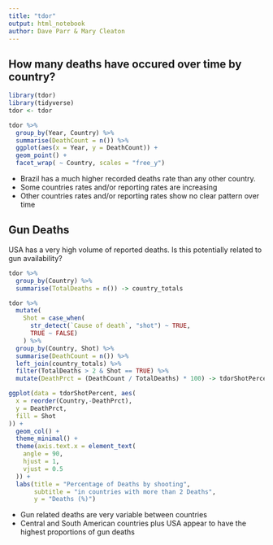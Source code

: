 ```yaml
---
title: "tdor"
output: html_notebook
author: Dave Parr & Mary Cleaton
---
```


## How many deaths have occured over time by country?

```r
library(tdor)
library(tidyverse)
tdor <- tdor

tdor %>%
  group_by(Year, Country) %>%
  summarise(DeathCount = n()) %>%
  ggplot(aes(x = Year, y = DeathCount)) +
  geom_point() +
  facet_wrap( ~ Country, scales = "free_y")
```

* Brazil has a much higher recorded deaths rate than any other country. 
* Some countries rates and/or reporting rates are increasing
* Other countries rates and/or reporting rates show no clear pattern over time

## Gun Deaths

USA has a very high volume of reported deaths. Is this potentially related to gun availability?

```r
tdor %>%
  group_by(Country) %>%
  summarise(TotalDeaths = n()) -> country_totals

tdor %>%
  mutate(
    Shot = case_when(
      str_detect(`Cause of death`, "shot") ~ TRUE, 
      TRUE ~ FALSE)
    ) %>%
  group_by(Country, Shot) %>%
  summarise(DeathCount = n()) %>%
  left_join(country_totals) %>%
  filter(TotalDeaths > 2 & Shot == TRUE) %>%
  mutate(DeathPrct = (DeathCount / TotalDeaths) * 100) -> tdorShotPercent

ggplot(data = tdorShotPercent, aes(
  x = reorder(Country,-DeathPrct),
  y = DeathPrct,
  fill = Shot
)) +
  geom_col() +
  theme_minimal() +
  theme(axis.text.x = element_text(
    angle = 90,
    hjust = 1,
    vjust = 0.5
  )) +
  labs(title = "Percentage of Deaths by shooting",
       subtitle = "in countries with more than 2 Deaths",
       y = "Deaths (%)")
```


* Gun related deaths are very variable between countries
* Central and South American countries plus USA appear to have the highest proportions of gun deaths

